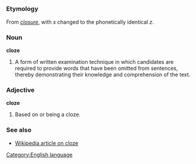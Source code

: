 =={{en}}==
[[Category:English language]]
===Etymology===
From ''[[closure]]'', with ''s'' changed to the phonetically identical ''z''.

===Noun===
'''cloze'''<!--or is this a proper noun? ... see discussion page -->

#A form of written examination technique in which candidates are required to provide words that have been omitted from sentences, thereby demonstrating their knowledge and comprehension of the text.

===Adjective===
'''cloze'''

#Based on or being a cloze.

===See also===
*[[w:Cloze|Wikipedia article on cloze]]
